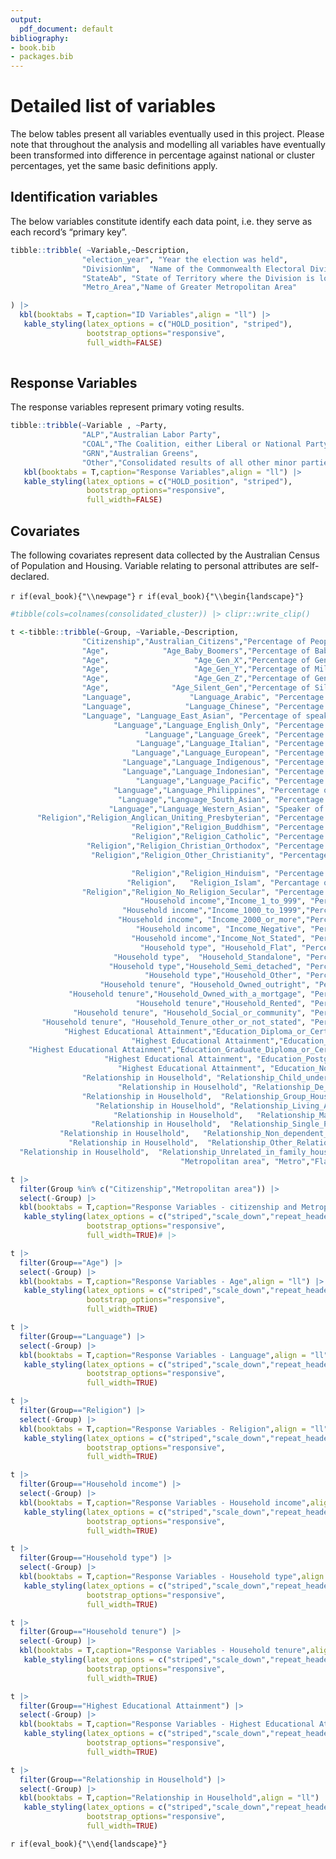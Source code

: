 ```yaml
---
output:
  pdf_document: default
bibliography:
- book.bib
- packages.bib
---
```


# Detailed list of variables {#appendix-variables}

The below tables present all variables eventually used in this project. Please note that throughout the analysis and modelling all variables have eventually been transformed into difference in percentage against national or cluster percentages, yet the same basic definitions apply.

## Identification variables

The below variables constitute identify each data point, i.e. they serve as each record's "primary key".

```r
tibble::tribble( ~Variable,~Description,
                "election_year", "Year the election was held",
                "DivisionNm",  "Name of the Commonwealth Electoral Division",
                "StateAb", "State of Territory where the Division is located",
                "Metro_Area","Name of Greater Metropolitan Area"

) |>
  kbl(booktabs = T,caption="ID Variables",align = "ll") |>
   kable_styling(latex_options = c("HOLD_position", "striped"),
                 bootstrap_options="responsive",
                 full_width=FALSE)
  
```

## Response Variables

The response variables represent primary voting results.

```r
tibble::tribble(~Variable , ~Party,
                "ALP","Australian Labor Party",
                "COAL","The Coalition, either Liberal or National Party",
                "GRN","Australian Greens",
                "Other","Consolidated results of all other minor parties and independents") |> 
   kbl(booktabs = T,caption="Response Variables",align = "ll") |>
   kable_styling(latex_options = c("HOLD_position", "striped"),
                 bootstrap_options="responsive",
                 full_width=FALSE)
```

## Covariates

The following covariates represent data collected by the Australian Census of Population and Housing. Variable relating to personal attributes are self-declared.

`r if(eval_book){"\\newpage"}` `r if(eval_book){"\\begin{landscape}"}`

```r
#tibble(cols=colnames(consolidated_cluster)) |> clipr::write_clip()

t <-tibble::tribble(~Group, ~Variable,~Description,
                "Citizenship","Australian_Citizens","Percentage of People holding Australian citizenship",
                "Age",            "Age_Baby_Boomers","Percentage of Baby Boomers (born between 1946 and 1964)",
                "Age",                   "Age_Gen_X","Percentage of Gen X people (born between 1964 and 1980)",
                "Age",                   "Age_Gen_Y","Percentage of Millenials (born between 1981 and 1996)",
                "Age",                   "Age_Gen_Z","Percentage of Gen Z people (born between 1997 and 2012)",
                "Age",              "Age_Silent_Gen","Percentage of Silent Generation people (born between 1928 and 1945)",
                "Language",             "Language_Arabic", "Percentage of Arabic speakers",
                "Language",            "Language_Chinese", "Percentage of speakers of a Chinese Language (including Mandarin, Cantonese and Others",
                "Language", "Language_East_Asian", "Percentage of speakers of an East Asian Language (excluding Chinese languages",
                       "Language","Language_English_Only", "Percentage of monolingual English speakers",
                              "Language","Language_Greek", "Percentage of Greek speakers",
                            "Language","Language_Italian", "Percentage of Italian speakers",
                           "Language","Language_European", "Percentage of speakers of other European Languages",
                         "Language","Language_Indigenous", "Percentage of speakera of an Australian indigenous language",
                         "Language","Language_Indonesian", "Percentage of Indonesian speakers",
                            "Language","Language_Pacific", "Percentage of speakers of a Pacific language",
                       "Language","Language_Philippines", "Percentage of speakers of a Philippino Language",
                        "Language","Language_South_Asian", "Percentage of speaks of a South Asian language (including Hindi, Tamil, Urdu, Nepali and others)",
                      "Language","Language_Western_Asian", "Speaker of a Western Asian Language (excluding Arabic)",
      "Religion","Religion_Anglican_Uniting_Presbyterian", "Percentage of followers of Anglicanism, Uniting and Presbyterian churches (combined).",
                           "Religion","Religion_Buddhism", "Percentage of followers of Buddhism, of any denomination",
                           "Religion","Religion_Catholic", "Percentage of followers of the Roman Catholic Church, of any rite",
                 "Religion","Religion_Christian_Orthodox", "Percentage of followers of any Christian Orthodox church (excludes Eastern Rite Catholics)",
                  "Religion","Religion_Other_Christianity", "Percentage of followers of other Christian Churches (other Protestant, Pentecostals, and other Christian)",

                           "Religion","Religion_Hinduism", "Percentage of followers of Hinduism",
                          "Religion",   "Religion_Islam", "Percantage of followers of Islam, of any denomination",
                "Religion","Religion_No_Religion_Secular", "Percentage of people self-declared as atheist, non-religious, agnostic or secular",
                             "Household income","Income_1_to_999", "Percentage of households with a total weekly income between 1 and 999 (Australian) dollars",
                         "Household income","Income_1000_to_1999","Percentage of households with a total weekly income between 1,000 and 1,999 (Australian) dollars",
                        "Household income", "Income_2000_or_more","Percentage of households with a total weekly income over 2,000 (Australian) dollars",
                            "Household income", "Income_Negative", "Percentage of households with a negative total weekly income",
                           "Household income","Income_Not_Stated", "Percentage of households whose total weekly income was not state",
                             "Household type", "Household_Flat", "Percentage of households  that are flats (appartments)",
                       "Household type",  "Household_Standalone", "Percentage of standalone households",
                      "Household type","Household_Semi_detached", "Percentage of of semi-detached households (townhouses, villas)",
                              "Household type","Household_Other", "Percentage of other types of housing structures",
                    "Household tenure", "Household_Owned_outright", "Percentage of households  owned outright",
             "Household tenure","Household_Owned_with_a_mortgage", "Percentage of households  whose owners hold a mortgage",
                            "Household tenure","Household_Rented", "Percentage of households  rented by their inhabitants",
              "Household tenure", "Household_Social_or_community", "Percentage of social and community housing",
       "Household tenure", "Household_Tenure_other_or_not_stated", "Percentage of households, for which the tenure type was not stated",
            "Highest Educational Attainment","Education_Diploma_or_Certificate", "Percentage of the population whose highest educational attainment is vocational education",
                           "Highest Educational Attainment","Education_Bachelor", "Percentage of the population whose highest educational attainment Bachelor degree",
    "Highest Educational Attainment","Education_Graduate_Diploma_or_Certificate", "Percentage of the population whose highest educational attainment is a graduate diploma or graduate certificate",
                     "Highest Educational Attainment", "Education_Postgraduate", "Percentage of the population whose highest educational attainment is a postgraduate degree (Master or higher degree)",
                        "Highest Educational Attainment", "Education_Not_Stated",  "Percentage of the population whose highest educational attainment was stated",
                "Relationship in Houselhold", "Relationship_Child_under_15", "Percentage of people 15 years of younger",
                        "Relationship in Houselhold", "Relationship_De_Facto", "Percentage of people in a de facto relationship",
                "Relationship in Houselhold",  "Relationship_Group_Household", "Percentage of people living in a group household (e.g. flatsharing)",
                   "Relationship in Houselhold", "Relationship_Living_Alone", "Percentage of people living alone",
                       "Relationship in Houselhold",   "Relationship_Married", "Percentage of married people",
                  "Relationship in Houselhold",  "Relationship_Single_Parent", "Percentage of single parents",
           "Relationship in Houselhold",   "Relationship_Non_dependent_Child", "Percentage of people with the parents but not dependant (e.g. adult children living in family home)",
             "Relationship in Houselhold",  "Relationship_Other_Relationship", "Percentage of people with other type of relationship to the rest of the houselhold (e.g. senior parents in child's home)",
  "Relationship in Houselhold",  "Relationship_Unrelated_in_family_household", "Percentage of people living in family home but unrelated to family groups (e..g lodger)",
                                      "Metropolitan area", "Metro","Flag indicating if electorates lies within a metropolitan area") 


```

```r
t |>
  filter(Group %in% c("Citizenship","Metropolitan area")) |>
  select(-Group) |>
  kbl(booktabs = T,caption="Response Variables - citizenship and Metropolitan Flag",align = "ll") |>
   kable_styling(latex_options = c("striped","scale_down","repeat_header"),
                 bootstrap_options="responsive",
                 full_width=TRUE)# |>
```

```r
t |>
  filter(Group=="Age") |>
  select(-Group) |>
  kbl(booktabs = T,caption="Response Variables - Age",align = "ll") |>
   kable_styling(latex_options = c("striped","scale_down","repeat_header"),
                 bootstrap_options="responsive",
                 full_width=TRUE)

```

```r
t |>
  filter(Group=="Language") |>
  select(-Group) |>
  kbl(booktabs = T,caption="Response Variables - Language",align = "ll") |>
   kable_styling(latex_options = c("striped","scale_down","repeat_header"),
                 bootstrap_options="responsive",
                 full_width=TRUE)

```

```r
t |>
  filter(Group=="Religion") |>
  select(-Group) |>
  kbl(booktabs = T,caption="Response Variables - Religion",align = "ll") |>
   kable_styling(latex_options = c("striped","scale_down","repeat_header"),
                 bootstrap_options="responsive",
                 full_width=TRUE)

```

```r
t |>
  filter(Group=="Household income") |>
  select(-Group) |>
  kbl(booktabs = T,caption="Response Variables - Household income",align = "ll") |>
   kable_styling(latex_options = c("striped","scale_down","repeat_header"),
                 bootstrap_options="responsive",
                 full_width=TRUE)

```

```r
t |>
  filter(Group=="Household type") |>
  select(-Group) |>
  kbl(booktabs = T,caption="Response Variables - Household type",align = "ll") |>
   kable_styling(latex_options = c("striped","scale_down","repeat_header"),
                 bootstrap_options="responsive",
                 full_width=TRUE)

```

```r
t |>
  filter(Group=="Household tenure") |>
  select(-Group) |>
  kbl(booktabs = T,caption="Response Variables - Household tenure",align = "ll") |>
   kable_styling(latex_options = c("striped","scale_down","repeat_header"),
                 bootstrap_options="responsive",
                 full_width=TRUE)

```

```r
t |>
  filter(Group=="Highest Educational Attainment") |>
  select(-Group) |>
  kbl(booktabs = T,caption="Response Variables - Highest Educational Attainment",align = "ll") |>
   kable_styling(latex_options = c("striped","scale_down","repeat_header"),
                 bootstrap_options="responsive",
                 full_width=TRUE)

```

```r
t |>
  filter(Group=="Relationship in Houselhold") |>
  select(-Group) |>
  kbl(booktabs = T,caption="Relationship in Houselhold",align = "ll") |>
   kable_styling(latex_options = c("striped","scale_down","repeat_header"),
                 bootstrap_options="responsive",
                 full_width=TRUE)

```

`r if(eval_book){"\\end{landscape}"}`

\newpage
